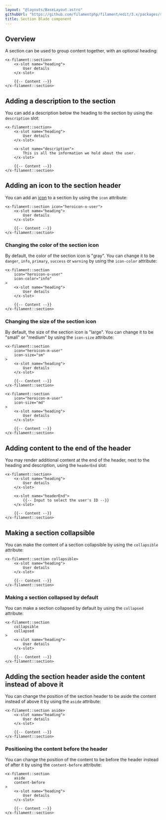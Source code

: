 ```yaml
---
layout: "@layouts/BaseLayout.astro"
githubUrl: "https://github.com/filamentphp/filament/edit/3.x/packages/support/docs/09-blade-components/02-section.md"
title: Section Blade component
---
```


## Overview

A section can be used to group content together, with an optional heading:

```blade
<x-filament::section>
    <x-slot name="heading">
        User details
    </x-slot>

    {{-- Content --}}
</x-filament::section>
```

## Adding a description to the section

You can add a description below the heading to the section by using the `description` slot:

```blade
<x-filament::section>
    <x-slot name="heading">
        User details
    </x-slot>

    <x-slot name="description">
        This is all the information we hold about the user.
    </x-slot>

    {{-- Content --}}
</x-filament::section>
```

## Adding an icon to the section header

You can add an [icon](https://blade-ui-kit.com/blade-icons?set=1#search) to a section by using the `icon` attribute:

```blade
<x-filament::section icon="heroicon-o-user">
    <x-slot name="heading">
        User details
    </x-slot>

    {{-- Content --}}
</x-filament::section>
```

### Changing the color of the section icon

By default, the color of the section icon is "gray". You can change it to be `danger`, `info`, `primary`, `success` or `warning` by using the `icon-color` attribute:

```blade
<x-filament::section
    icon="heroicon-o-user"
    icon-color="info"
>
    <x-slot name="heading">
        User details
    </x-slot>

    {{-- Content --}}
</x-filament::section>
```

### Changing the size of the section icon

By default, the size of the section icon is "large". You can change it to be "small" or "medium" by using the `icon-size` attribute:

```blade
<x-filament::section
    icon="heroicon-m-user"
    icon-size="sm"
>
    <x-slot name="heading">
        User details
    </x-slot>

    {{-- Content --}}
</x-filament::section>

<x-filament::section
    icon="heroicon-m-user"
    icon-size="md"
>
    <x-slot name="heading">
        User details
    </x-slot>

    {{-- Content --}}
</x-filament::section>
```

## Adding content to the end of the header

You may render additional content at the end of the header, next to the heading and description, using the `headerEnd` slot:

```blade
<x-filament::section>
    <x-slot name="heading">
        User details
    </x-slot>

    <x-slot name="headerEnd">
        {{-- Input to select the user's ID --}}
    </x-slot>

    {{-- Content --}}
</x-filament::section>
```

## Making a section collapsible

You can make the content of a section collapsible by using the `collapsible` attribute:

```blade
<x-filament::section collapsible>
    <x-slot name="heading">
        User details
    </x-slot>

    {{-- Content --}}
</x-filament::section>
```

### Making a section collapsed by default

You can make a section collapsed by default by using the `collapsed` attribute:

```blade
<x-filament::section
    collapsible
    collapsed
>
    <x-slot name="heading">
        User details
    </x-slot>

    {{-- Content --}}
</x-filament::section>
```

## Adding the section header aside the content instead of above it

You can change the position of the section header to be aside the content instead of above it by using the `aside` attribute:

```blade
<x-filament::section aside>
    <x-slot name="heading">
        User details
    </x-slot>

    {{-- Content --}}
</x-filament::section>
```

### Positioning the content before the header

You can change the position of the content to be before the header instead of after it by using the `content-before` attribute:

```blade
<x-filament::section
    aside
    content-before
>
    <x-slot name="heading">
        User details
    </x-slot>

    {{-- Content --}}
</x-filament::section>
```
